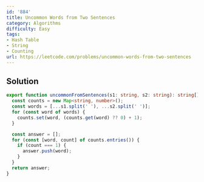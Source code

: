 ```yaml
---
id: '884'
title: Uncommon Words from Two Sentences
category: Algorithms
difficulty: Easy
tags:
- Hash Table
- String
- Counting
url: https://leetcode.com/problems/uncommon-words-from-two-sentences
---
```


## Solution

```typescript filename="solution.ts" copy
export function uncommonFromSentences(s1: string, s2: string): string[] {
  const counts = new Map<string, number>();
  const words = [...s1.split(' '), ...s2.split(' ')];
  for (const word of words) {
    counts.set(word, (counts.get(word) ?? 0) + 1);
  }

  const answer = [];
  for (const [word, count] of counts.entries()) {
    if (count === 1) {
      answer.push(word);
    }
  }
  return answer;
}
```

